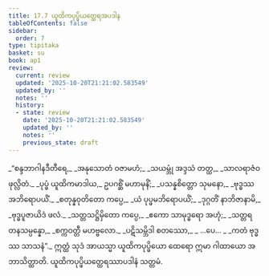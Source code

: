 ```yaml
---
title: 17.7 ယူထိကပုပ္ဖိယတ္ထေရအပဒါန
tableOfContents: false
sidebar:
  order: 7
type: tipitaka
basket: su
book: ap1
review:
  current: review
  updated: '2025-10-20T21:21:02.583549'
  updated_by: ''
  notes: ''
  history:
  - state: review
    date: '2025-10-20T21:21:02.583549'
    updated_by: ''
    notes: ''
    previous_state: draft
---
```



<DynamicBreadcrumb />


<ReviewStatus review={frontmatter.review} showDetails={true} />

<HypothesisAnnotation frontmatter={frontmatter} />

<Division number="33" book="ap1" e="ch" v="20" p="204">

<Paragraph number="2477" type="verses" book="ap1">
_“စန္ဒဘာဂါနဒီတီရေ,_  
_အနုသောတံ ဝဇာမဟံ;_  
_သယမ္ဘုံ အဒ္ဒသံ တတ္ထ,_  
_သာလရာဇံဝ ဖုလ္လိတံ._  

</Paragraph>

</Division>
<Division number="34" book="ap1" e="ch" v="20" p="204">

<Paragraph number="2478" type="verses" book="ap1">
_ပုပ္ဖံ ယူထိကမာဒါယ,_  
ဥပဂစ္ဆိံ မဟာမုနိံ;_  
_ပသန္နစိတ္တော သုမနော,_  
_ဗုဒ္ဓဿ အဘိရောပယိံ._  

</Paragraph>

</Division>
<Division number="35" book="ap1" e="ch" v="20" p="204">

<Paragraph number="2479" type="verses" book="ap1">
_စတုန္နဝုတိတော ကပ္ပေ,_  
_ယံ ပုပ္ဖမဘိရောပယိံ;_  
_ဒုဂ္ဂတိံ နာဘိဇာနာမိ,_  
_ဗုဒ္ဓပူဇာယိဒံ ဖလံ._  

</Paragraph>

</Division>
<Division number="36" book="ap1" e="ch" v="20" p="204">

<Paragraph number="2480" type="verses" book="ap1">
_သတ္တသဋ္ဌိမှိတော ကပ္ပေ,_  
_ဧကော သာမုဒ္ဓရော အဟုံ;_  
_သတ္တရတနသမ္ပန္နော,_  
_စက္ကဝတ္တီ မဟဗ္ဗလော._  

</Paragraph>

</Division>
<Division number="37" book="ap1" e="ch" v="20" p="204">

<Paragraph number="2481" type="verses" book="ap1">
_ပဋိသမ္ဘိဒါ စတဿော,_  
_ …ပေ… _  
_ကတံ ဗုဒ္ဓဿ သာသနံ”._  

</Paragraph>

<Paragraph number="2482" book="ap1">
ဣတ္ထံ သုဒံ အာယသ္မာ ယူထိကပုပ္ဖိယော ထေရော ဣမာ ဂါထာယော အဘာသိတ္ထာတိ.

</Paragraph>
</Division>

<Paragraph number="2483" type="center" book="ap1">
ယူထိကပုပ္ဖိယတ္ထေရဿာပဒါနံ သတ္တမံ.
</Paragraph>